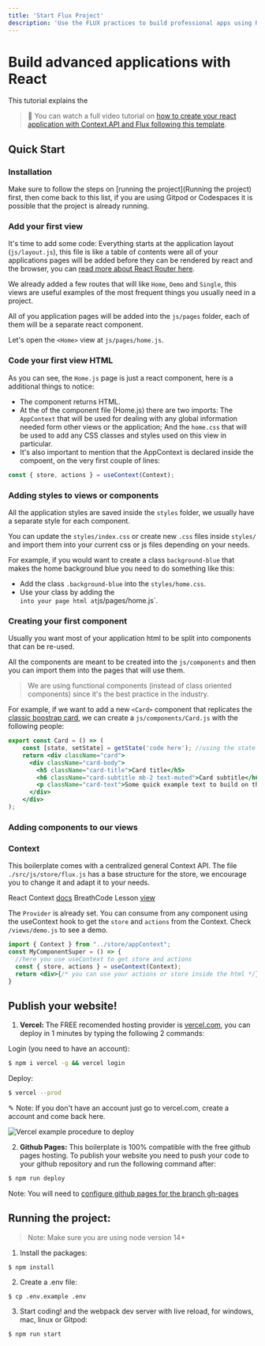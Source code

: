 ```yaml
---
title: 'Start Flux Project'
description: 'Use the FLUX practices to build professional apps using React.js'
---
```


# Build advanced applications with React

This tutorial explains the 

> 🎥 You can watch a full video tutorial on [how to create your react application with Context.API and Flux following this template](https://www.loom.com/share/f37c6838b3f1496c95111e515e83dd9b).

## Quick Start

### Installation 

Make sure to follow the steps on [running the project](Running the project) first, then come back to this list, if you are using Gitpod or Codespaces it is possible that the project is already running.

### Add your first view

It's time to add some code: Everything starts at the application layout (`js/layout.js`), this file is like a table of contents were all of your applications pages will be added before they can be rendered by react and the browser, you can [read more about React Router here](https://4geeks.com/lesson/routing-our-views-with-react-router).

We already added a few routes that will like `Home`, `Demo` and `Single`, this views are useful examples of the most frequent things you usually need in a project.

All of you application pages will be added into the `js/pages` folder, each of them will be a separate react component.

Let's open the `<Home>` view at `js/pages/home.js`.

### Code your first view HTML

As you can see, the `Home.js` page is just a react component, here is a additional things to notice:

- The component returns HTML.
- At the of the component file (Home.js) there are two imports: The `AppContext` that will be used for dealing with any global information needed form other views or the application; And the `home.css` that will be used to add any CSS classes and styles used on this view in particular.
- It's also important to mention that the AppContext is declared inside the compoent, on the very first couple of lines:

```js
const { store, actions } = useContext(Context);
```

### Adding styles to views or components

All the application styles are saved inside the `styles` folder, we usually have a separate style for each component.

You can update the `styles/index.css` or create new `.css` files inside `styles/` and import them into your current css or js files depending on your needs.

For example, if you would want to create a class `background-blue` that makes the home background blue you need to do something like this:

- Add the class `.background-blue` into the `styles/home.css`.
- Use your class by adding the <div className="background-blue">` into your page html at `js/pages/home.js`.

### Creating your first component

Usually you want most of your application html to be split into components that can be re-used.
	
All the components are meant to be created into the `js/components` and then you can import them into the pages that will use them.

> We are using functional components (instead of class oriented components) since it's the best practice in the industry.
	
For example, if we want to add a new `<Card>` component that replicates the [classic boostrap card](https://getbootstrap.com/docs/5.0/components/card/), we can create a `js/components/Card.js` with the following people:

```jsx
export const Card = () => (
	const [state, setState] = getState('code here'); //using the state (if needed)
	return <div className="card">
	  <div className="card-body">
	    <h5 className="card-title">Card title</h5>
	    <h6 className="card-subtitle mb-2 text-muted">Card subtitle</h6>
	    <p className="card-text">Some quick example text to build on the card title and make up the bulk of the cards content.</p>
	  </div>
	</div>
);
```

### Adding components to our views



### Context
This boilerplate comes with a centralized general Context API. The file `./src/js/store/flux.js` has a base structure for the store, we encourage you to change it and adapt it to your needs.

React Context [docs](https://reactjs.org/docs/context.html)
BreathCode Lesson [view](https://content.breatheco.de/lesson/react-hooks-explained)

The `Provider` is already set. You can consume from any component using the useContext hook to get the `store` and `actions` from the Context. Check `/views/demo.js` to see a demo.

```jsx
import { Context } from "../store/appContext";
const MyComponentSuper = () => {
  //here you use useContext to get store and actions
  const { store, actions } = useContext(Context);
  return <div>{/* you can use your actions or store inside the html */}</div>
}
```

## Publish your website!

1. **Vercel:** The FREE recomended hosting provider is [vercel.com](https://vercel.com/), you can deploy in 1 minutes by typing the following 2 commands:

Login (you need to have an account):
```sh
$ npm i vercel -g && vercel login
```
Deploy:
```sh
$ vercel --prod
```
✎ Note: If you don't have an account just go to vercel.com, create a account and come back here.

![Vercel example procedure to deploy](https://github.com/4GeeksAcademy/react-hello-webapp/blob/4b530ba091a981d3916cc6e960e370decaf2e234/docs/deploy.png?raw=true)

2. **Github Pages:** This boilerplate is 100% compatible with the free github pages hosting.
To publish your website you need to push your code to your github repository and run the following command after:
```sh
$ npm run deploy
```
Note: You will need to [configure github pages for the branch gh-pages](https://help.github.com/articles/configuring-a-publishing-source-for-github-pages/#enabling-github-pages-to-publish-your-site-from-master-or-gh-pages)

## Running the project:

> Note: Make sure you are using node version 14+

1. Install the packages:
```
$ npm install
```
2. Create a .env file:
```
$ cp .env.example .env
```
3. Start coding! and the webpack dev server with live reload, for windows, mac, linux or Gitpod:

```bash
$ npm run start
```
